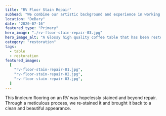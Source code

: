 ```yaml
---
title: "RV Floor Stain Repair"
subhead: "We combine our artistic background and experience in working with materials to provide quality restorations."
location: "DeBary"
date: "2020-07-16"
featured_type: "Primary"
hero_image: "./rv-floor-stain-repair-03.jpg"
hero_image_alt: "A Glossy high quality coffee table that has been restored to look brand new"
category: "restoration"
tags:
  - table
  - restoration
featured_images:
  [
    "rv-floor-stain-repair-01.jpg",
    "rv-floor-stain-repair-02.jpg",
    "rv-floor-stain-repair-03.jpg",
  ]
---
```


This linoleum flooring on an RV was hopelessly stained and beyond repair. Through a meticulous process, we re-stained it and brought it back to a clean and beautiful appearance.
